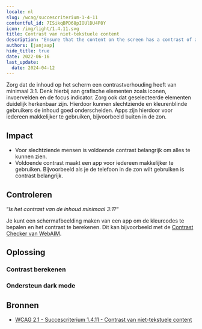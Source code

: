 ```yaml
---
locale: nl
slug: /wcag/succescriterium-1-4-11
contentful_id: 7ISikqBPD68pIOUlDU4P8Y
icon: /img/light/1.4.11.svg
title: Contrast van niet-tekstuele content
description: "Ensure that the content on the screen has a contrast of at least 3:1 with the surrounding color."
authors: [janjaap]
hide_title: true
date: 2022-06-16
last_update:
  date: 2024-04-12
---
```


<Hero
  title="Contrast van niet-tekstuele content"
  image="/img/light/1.4.11.svg"
  alt="WCAG 1.4.11 - Logo"
  prefix="Succescriterium 1.4.11"
  suffix="Niveau AA"
/>

Zorg dat de inhoud op het scherm een contrastverhouding heeft van minimaal 3:1. Denk hierbij aan grafische elementen zoals iconen, invoervelden en de focus indicator. Zorg ook dat geselecteerde elementen duidelijk herkenbaar zijn. Hierdoor kunnen slechtziende en kleurenblinde gebruikers de inhoud goed onderscheiden. Apps zijn hierdoor voor iedereen makkelijker te gebruiken, bijvoorbeeld buiten in de zon.

## Impact

- Voor slechtziende mensen is voldoende contrast belangrijk om alles te kunnen zien.
- Voldoende contrast maakt een app voor iedereen makkelijker te gebruiken. Bijvoorbeeld als je de telefoon in de zon wilt gebruiken is contrast 
belangrijk.

## Controleren

“*Is het contrast van de inhoud minimaal 3:1?*“

Je kunt een schermafbeelding maken van een app om de kleurcodes te bepalen en het contrast te berekenen. Dit kan bijvoorbeeld met de [Contrast Checker van WebAIM](https://webaim.org/resources/contrastchecker/).

## Oplossing

### Contrast berekenen

<CodeSample id="screen-contrast" locale="nl"/>

### Ondersteun dark mode

<CodeSample id="screen-dark-mode" locale="nl"/>

## Bronnen

- [WCAG 2.1 - Succescriterium 1.4.11 - Contrast van niet-tekstuele content](https://www.w3.org/Translations/WCAG21-nl/#contrast-van-niet-tekstuele-content)
